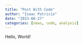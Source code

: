 ```yaml
---
title: "Post With Code"
author: "Isaac Patricio"
date: "2023-08-27"
categories: [news, code, analysis]
---
```


Hello, World!
